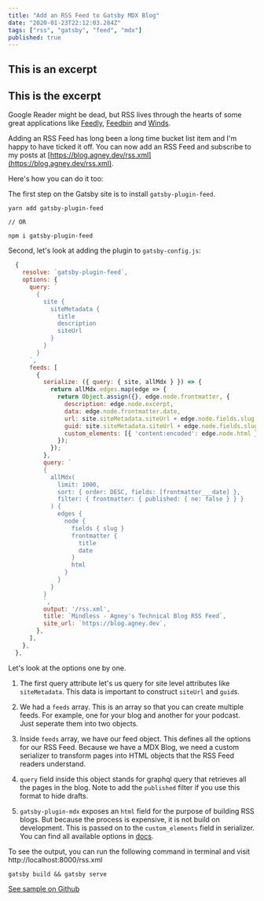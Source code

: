 ```yaml
---
title: "Add an RSS Feed to Gatsby MDX Blog"
date: "2020-01-23T22:12:03.284Z"
tags: ["rss", "gatsby", "feed", "mdx"]
published: true
---
```


## This is an excerpt

## This is the excerpt

Google Reader might be dead, but RSS lives through the hearts of some great applications like [Feedly](http://feedly.com/), [Feedbin](https://feedbin.com/) and [Winds](https://winds.getstream.io/).

Adding an RSS Feed has long been a long time bucket list item and I'm happy to have ticked it off. You can now add an RSS Feed and subscribe to my posts at [https://blog.agney.dev/rss.xml](https://blog.agney.dev/rss.xml).

Here's how you can do it too:

The first step on the Gatsby site is to install `gatsby-plugin-feed`.

```
yarn add gatsby-plugin-feed

// OR

npm i gatsby-plugin-feed
```

Second, let's look at adding the plugin to `gatsby-config.js`:

```javascript
  {
    resolve: `gatsby-plugin-feed`,
    options: {
      query: `
        {
          site {
            siteMetadata {
              title
              description
              siteUrl
            }
          }
        }
      `,
      feeds: [
        {
          serialize: ({ query: { site, allMdx } }) => {
            return allMdx.edges.map(edge => {
              return Object.assign({}, edge.node.frontmatter, {
                description: edge.node.excerpt,
                data: edge.node.frontmatter.date,
                url: site.siteMetadata.siteUrl + edge.node.fields.slug,
                guid: site.siteMetadata.siteUrl + edge.node.fields.slug,
                custom_elements: [{ 'content:encoded': edge.node.html }],
              });
            });
          },
          query: `
          {
            allMdx(
              limit: 1000,
              sort: { order: DESC, fields: [frontmatter___date] },
              filter: { frontmatter: { published: { ne: false } } }
            ) {
              edges {
                node {
                  fields { slug }
                  frontmatter {
                    title
                    date
                  }
                  html
                }
              }
            }
          }
          `,
          output: '/rss.xml',
          title: `Mindless - Agney's Technical Blog RSS Feed`,
          site_url: `https://blog.agney.dev`,
        },
      ],
    },
  },
```

Let's look at the options one by one.

1. The first query attribute let's us query for site level attributes like `siteMetadata`. This data is important to construct `siteUrl` and `guid`s.

2. We had a `feeds` array. This is an array so that you can create multiple feeds. For example, one for your blog and another for your podcast. Just seperate them into two objects.

3. Inside `feeds` array, we have our feed object. This defines all the options for our RSS Feed. Because we have a MDX Blog, we need a custom serializer to transform pages into HTML objects that the RSS Feed readers understand.

4. `query` field inside this object stands for graphql query that retrieves all the pages in the blog. Note to add the `published` filter if you use this format to hide drafts.

5. `gatsby-plugin-mdx` exposes an `html` field for the purpose of building RSS blogs. But because the process is expensive, it is not build on development. This is passed on to the `custom_elements` field in serializer. You can find all available options in [docs](https://www.gatsbyjs.org/packages/gatsby-plugin-feed/).

To see the output, you can run the following command in terminal and visit http://localhost:8000/rss.xml

```
gatsby build && gatsby serve
```

[See sample on Github](https://github.com/agneym/blog/blob/7704b7e1c9318de4731e1f5933375548d3bc44cb/gatsby-config.js#L85)
